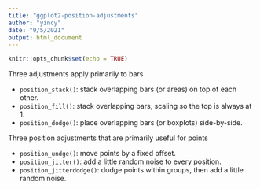 ```yaml
---
title: "ggplot2-position-adjustments"
author: "yincy"
date: "9/5/2021"
output: html_document
---
```


```r
knitr::opts_chunk$set(echo = TRUE)
```

Three adjustments apply primarily to bars  

- `position_stack()`: stack overlapping bars (or areas) on top of each other.  
- `position_fill()`: stack overlapping bars, scaling so the top is always at 1.  
- `position_dodge()`: place overlapping bars (or boxplots) side-by-side.  


Three position adjustments that are primarily useful for points  

- `position_undge()`: move points by a fixed offset.  
- `position_jitter()`: add a little random noise to every position.  
- `position_jitterdodge()`: dodge points within groups, then add a little random noise.  

